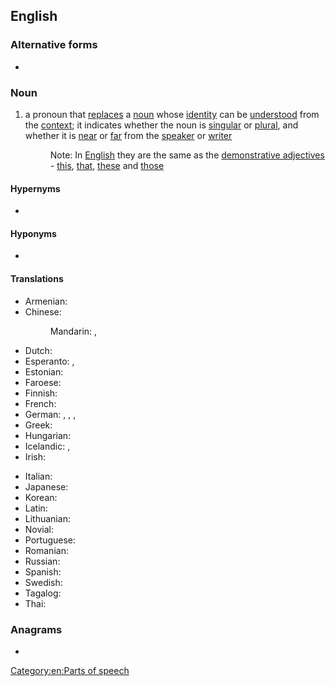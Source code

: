 {{also|demonstrative-pronoun}}
==English==

===Alternative forms===
* {{l|en|pronoun demonstrative}}

===Noun===
{{en-noun}}

# {{lb|en|grammar}} a pronoun that [[replace]]s a [[noun]] whose [[identity]] can be [[understood]] from the [[context]]; it indicates whether the noun is [[singular]] or [[plural]], and whether it is [[near]] or [[far]] from the [[speaker]] or [[writer]]
#: Note: In [[English]] they are the same as the [[demonstrative adjective]]s - [[this]], [[that]], [[these]] and [[those]]

====Hypernyms====
* {{l|en|pronoun}}

====Hyponyms====
* {{l|en|determinative pronoun}}

====Translations====
{{trans-top|pronoun which replaces a noun}}
* Armenian: {{t|hy|բացատրական դերանուն}}
* Chinese:
*: Mandarin: {{t+|cmn|指示代詞|sc=Hani}}, {{t+|cmn|指示代词|tr=zhǐshì dàicí|sc=Hani}}
* Dutch: {{t+|nl|aanwijzend voornaamwoord|n}}
* Esperanto: {{t|eo|monstra pronomo}}, {{t+|eo|demonstrativo}}
* Estonian: {{t|et|näitav asesõna}}
* Faroese: {{t|fo|ávísingarfornavn|n}}
* Finnish: {{t+|fi|demonstratiivipronomini}}
* French: {{t+|fr|pronom démonstratif|m}}
* German: {{t+|de|hinweisendes Fürwort|n}}, {{t+|de|Demonstrativpronomen|n}}, {{t+|de|Demonstrativum|n}}, {{t+|de|Demonstrativ|n}}
* Greek: {{t|el|δεικτική αντωνυμία|f}}
* Hungarian: {{t|hu|mutató névmás}}
* Icelandic: {{t+|is|ábendingarfornafn|n}}, {{t|is|sérstætt ábendingarfornafn|n}}
* Irish: {{t|ga|forainm taispeántach|m}}
{{trans-mid}}
* Italian: {{t|it|pronome dimostrativo|m}}
* Japanese: {{t+|ja|指示代名詞|tr=しじだいめいし shiji daimeishi|sc=Jpan}}
* Korean: {{t+|ko|지시대명사}}
* Latin: {{t|la|pronomen demonstrativum}}
* Lithuanian: {{t-check|lt|parodomasis įvardis}}
* Novial: {{t|nov|demonstrativi pronomine}}
* Portuguese: {{t|pt|[[pronome]] [[demonstrativo]]|m}}
* Romanian: {{t+|ro|pronume demonstrativ|n}}
* Russian: {{t|ru|указа́тельное местоиме́ние|n}}
* Spanish: {{t|es|pronombre demostrativo|m}}
* Swedish: {{t+|sv|demonstrativt pronomen|n}}
* Tagalog: {{t|tl|panghalip na pamatlig}}
* Thai: {{t+|th|นิยมสรรพนาม}}
{{trans-bottom}}

===Anagrams===
* {{anagrams|en|pronoun demonstrative}}

[[Category:en:Parts of speech]]